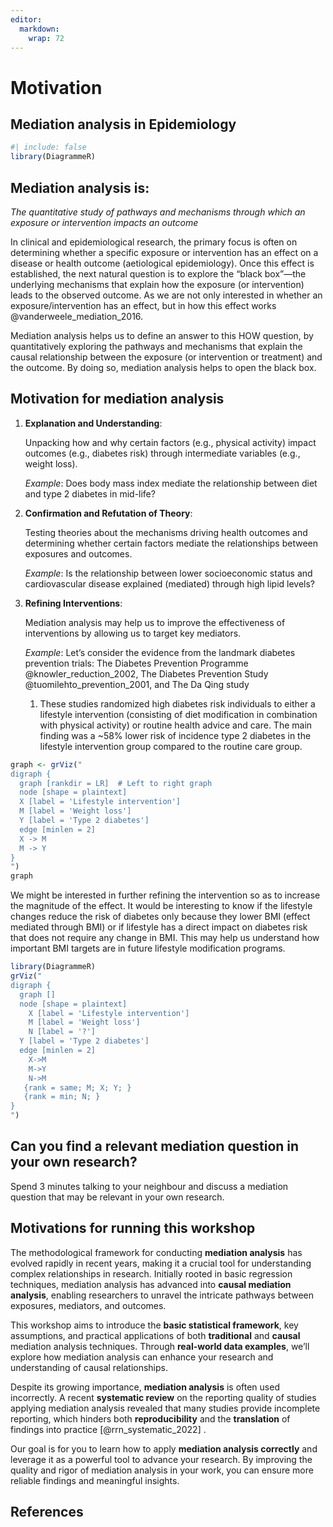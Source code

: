 ```yaml
---
editor: 
  markdown: 
    wrap: 72
---
```


# Motivation

## Mediation analysis in Epidemiology

```r
#| include: false 
library(DiagrammeR)
```

::: callout-tip
## Mediation analysis is:

*The quantitative study of pathways and mechanisms through which an
exposure or intervention impacts an outcome*
:::

In clinical and epidemiological research, the primary focus is often on
determining whether a specific exposure or intervention has an effect on
a disease or health outcome (aetiological epidemiology). Once this
effect is established, the next natural question is to explore the
"black box"—the underlying mechanisms that explain how the exposure (or
intervention) leads to the observed outcome. As we are not only
interested in whether an exposure/intervention has an effect, but in how
this effect works @vanderweele_mediation_2016.

Mediation analysis helps us to define an answer to this HOW question, by
quantitatively exploring the pathways and mechanisms that explain the
causal relationship between the exposure (or intervention or treatment)
and the outcome. By doing so, mediation analysis helps to open the black
box.

## Motivation for mediation analysis

1.  **Explanation and Understanding**:

    Unpacking how and why certain factors (e.g., physical activity)
    impact outcomes (e.g., diabetes risk) through intermediate variables
    (e.g., weight loss).

    *Example*: Does body mass index mediate the relationship between
    diet and type 2 diabetes in mid-life?

2.  **Confirmation and Refutation of Theory**:

    Testing theories about the mechanisms driving health outcomes and
    determining whether certain factors mediate the relationships
    between exposures and outcomes.

    *Example*: Is the relationship between lower socioeconomic status
    and cardiovascular disease explained (mediated) through high lipid
    levels?

3.  **Refining Interventions**:

    Mediation analysis may help us to improve the effectiveness of
    interventions by allowing us to target key mediators.

    *Example*: Let's consider the evidence from the landmark diabetes
    prevention trials: The Diabetes Prevention Programme
    @knowler_reduction_2002, The Diabetes Prevention Study
    @tuomilehto_prevention_2001, and The Da Qing study

    1.  These studies randomized high diabetes risk individuals to
        either a lifestyle intervention (consisting of diet modification
        in combination with physical activity) or routine health advice
        and care. The main finding was a \~58% lower risk of incidence
        type 2 diabetes in the lifestyle intervention group compared to
        the routine care group.

```r
graph <- grViz("
digraph {
  graph [rankdir = LR]  # Left to right graph
  node [shape = plaintext] 
  X [label = 'Lifestyle intervention'] 
  M [label = 'Weight loss'] 
  Y [label = 'Type 2 diabetes']
  edge [minlen = 2]
  X -> M
  M -> Y
}
")
graph
```

We might be interested in further refining the intervention so as to
increase the magnitude of the effect. It would be interesting to know if
the lifestyle changes reduce the risk of diabetes only because they
lower BMI (effect mediated through BMI) or if lifestyle has a direct
impact on diabetes risk that does not require any change in BMI. This
may help us understand how important BMI targets are in future lifestyle
modification programs.

```r
library(DiagrammeR)
grViz("
digraph {
  graph []
  node [shape = plaintext]
    X [label = 'Lifestyle intervention']
    M [label = 'Weight loss']
    N [label = '?']
  Y [label = 'Type 2 diabetes']
  edge [minlen = 2]
    X->M
    M->Y
    N->M
   {rank = same; M; X; Y; }
   {rank = min; N; }
}
")
```

::: callout-note
## Can you find a relevant mediation question in your own research?

Spend 3 minutes talking to your neighbour and discuss a mediation
question that may be relevant in your own research.
:::

## Motivations for running this workshop

The methodological framework for conducting **mediation analysis** has
evolved rapidly in recent years, making it a crucial tool for
understanding complex relationships in research. Initially rooted in
basic regression techniques, mediation analysis has advanced into
**causal mediation analysis**, enabling researchers to unravel the
intricate pathways between exposures, mediators, and outcomes.

This workshop aims to introduce the **basic statistical framework**, key
assumptions, and practical applications of both **traditional** and
**causal** mediation analysis techniques. Through **real-world data
examples**, we’ll explore how mediation analysis can enhance your
research and understanding of causal relationships.

Despite its growing importance, **mediation analysis** is often used
incorrectly. A recent **systematic review** on the reporting quality of
studies applying mediation analysis revealed that many studies provide
incomplete reporting, which hinders both **reproducibility** and the
**translation** of findings into practice [@rrn_systematic_2022] .

Our goal is for you to learn how to apply **mediation analysis
correctly** and leverage it as a powerful tool to advance your research.
By improving the quality and rigor of mediation analysis in your work,
you can ensure more reliable findings and meaningful insights.

## References
